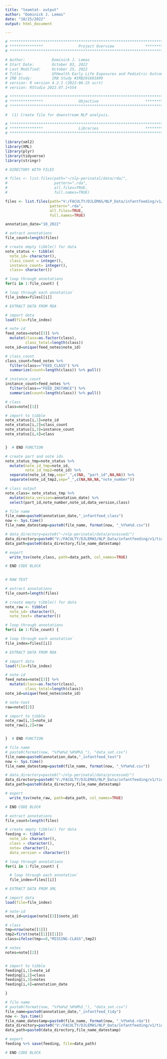 ```yaml
---
title: "teamtat- output"
author: "Dominick J. Lemas"
date: "10/25/2022"
output: html_document

---
```


```r

# **************************************************************************** #
# ***************                Project Overview              *************** #
# **************************************************************************** #

# Author:            Dominick J. Lemas 
# Start Date:        October 03, 2022 
# Last Modified:     October 25, 2022 
# Title:             UFHealth Early Life Exposures and Pediatric Outcomes  
# IRB Study:         IRB Study #IRB201601899
# version: R version 4.2.1 (2022-06-23 ucrt) 
# version: RStudio 2022.07.1+554 

# **************************************************************************** #
# ***************                Objective                     *************** #
# **************************************************************************** #

#  (1) Create file for downstream NLP analysis. 

```


```r

# **************************************************************************** #
# ***************                Libraries                     *************** #
# **************************************************************************** #

library(xml2)
library(XML) 
library(plyr)
library(tidyverse)
library(stringr)

```

```r

# DIRECTORY WITH FILES

# files <- list.files(path="~/nlp-perinatal/data/rda/", 
#                     pattern=".rda", 
#                     all.files=TRUE,
#                     full.names=TRUE)

files <- list.files(path="V:/FACULTY/DJLEMAS/NLP_Data/infantfeeding/v1/rda/", 
                    pattern=".rda", 
                    all.files=TRUE,
                    full.names=TRUE)

annotation_date="10_2022"

```

```r

# extract annotations
file_count=length(files)

# create empty tibble() for data
note_status <- tibble(
  note_id= character(),
  class_count = integer(),
  instance_count= integer(),
  class= character())

# loop through annotations
for(i in 1:file_count) {

# loop through each annotation`
file_index=files[[i]]

# EXTRACT DATA FROM RDA

# import data
load(file=file_index) 

# note-id
feed_notes=note[[3]] %>%
  mutate(class=as.factor(class),
         class_total=length(class))
note_id=unique(feed_notes$note_id)

# class_count
class_count=feed_notes %>%
  filter(class=="FEED_CLASS") %>%
  summarize(count=length(class)) %>% pull()

# instance_count
instance_count=feed_notes %>%
  filter(class=="FEED_INSTANCE") %>%
  summarize(count=length(class)) %>% pull()

# class
class=note[[1]]

# import to tibble
note_status[i,1]=note_id
note_status[i,2]=class_count
note_status[i,3]=instance_count 
note_status[i,4]=class


}  # END FUNCTION

# create part and note ids
note_status_tmp=note_status %>%
  mutate(note_id_tmp=note_id,
         note_id_tmp2=note_id) %>%
  separate(note_id_tmp,sep="_",c(NA, "part_id",NA,NA)) %>%
  separate(note_id_tmp2,sep="_",c(NA,NA,NA,"note_number"))

# class output
note_class= note_status_tmp %>%
  mutate(data_version=annotation_date) %>%
  select(part_id,note_number,note_id,data_version,class)

# file name
file_name=paste0(annotation_date,"_infantfeed_class")
now <- Sys.time()
file_name_datestamp=paste0(file_name, format(now, "_%Y%m%d.csv"))

# data_directory=paste0("~/nlp-perinatal/data/processed/") 
data_directory=paste0("V:/FACULTY/DJLEMAS/NLP_Data/infantfeeding/v1/tidy/") 
data_path=paste0(data_directory,file_name_datestamp)

# export
  write_tsv(note_class, path=data_path, col_names=TRUE)

# END CODE BLOCK
                              
```



```r

# RAW TEXT

# extract annotations
file_count=length(files)

# create empty tibble() for data
note_raw <- tibble(
  note_id= character(),
  note_text= character())

# loop through annotations
for(i in 1:file_count) {

# loop through each annotation`
file_index=files[[i]]

# EXTRACT DATA FROM RDA

# import data
load(file=file_index) 

# note-id
feed_notes=note[[3]] %>%
  mutate(class=as.factor(class),
         class_total=length(class))
note_id=unique(feed_notes$note_id)

# note-text
raw=note[[2]]

# import to tibble
note_raw[i,1]=note_id
note_raw[i,2]=raw


}  # END FUNCTION

# file name
# paste0(format(now, "%Y%m%d_%H%M%S_"), "data_set.csv")
file_name=paste0(annotation_date,"_infantfeed_text")
now <- Sys.time()
file_name_datestamp=paste0(file_name, format(now, "_%Y%m%d.csv"))

# data_directory=paste0("~/nlp-perinatal/data/processed/") 
data_directory=paste0("V:/FACULTY/DJLEMAS/NLP_Data/infantfeeding/v1/tidy/") 
data_path=paste0(data_directory,file_name_datestamp)

# export
  write_tsv(note_raw, path=data_path, col_names=TRUE)

# END CODE BLOCK
```

```r

# extract annotations
file_count=length(files)

# create empty tibble() for data
feeding <- tibble(
  note_id= character(),
  class = character(),
  note= character(),
  data_version = character())

# loop through annotations
for(i in 1:file_count) {

  # loop through each annotation`
  file_index=files[[i]]

# EXTRACT DATA FROM XML

# import data
load(file=file_index) 

# note-id
note_id=unique(note[[3]]$note_id)

# class
tmp=nrow(note[[1]])
tmp2=first(note[[1]][[1]])
class=ifelse(tmp==0,"MISSING-CLASS",tmp2)

# notes
notes=note[[2]] 


# import to tibble
feeding[i,1]=note_id
feeding[i,2]=class
feeding[i,3]=notes 
feeding[i,4]=annotation_date

}

# file name
# paste0(format(now, "%Y%m%d_%H%M%S_"), "data_set.csv")
file_name=paste0(annotation_date,"_infantfeed_tidy")
now <- Sys.time()
file_name_datestamp=paste0(file_name, format(now, "_%Y%m%d.rda"))
data_directory=paste0("V:/FACULTY/DJLEMAS/NLP_Data/infantfeeding/v1/tidy/") 
data_path=paste0(data_directory,file_name_datestamp)

# export
feeding %>% save(feeding, file=data_path)

# END CODE BLOCK                              
```
